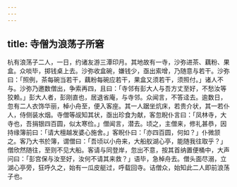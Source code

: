 ```yaml
---
---
---
```

title: 寺僧为浪荡子所窘
---



杭有浪荡子二人，一日，约诸友游三潭印月。其地故有一寺，沙弥进茶、藕粉、果盒。众啖毕，掷钱桌上去。沙弥收盒碗，嫌钱少，亟出索增，乃随意与若干。沙弥曰：「照例，茶每碗当若干，藕粉每碗应若干，果盒又须若干，须照付。」诸人不与。沙弥乃邀数僧出，争索再四，且曰：「寺邻有彭大人与吾方丈至好，不愁汝等狡赖。」彭大人者，彭刚直也，居退省庵，与寺邻。众闻言，不答迳去。逾数日，忽有二人衣饰华丽，棹小舟至，便入客座。其一人踞坐炕床，若贵介状，其一若仆人，侍侧装水烟。寺僧等觇知其状，亟出珍食为献，客忽睨仆言曰：「凤林寺，大寺也，吾捐银四百圆，似太寒俭。」僧闻言，潜去。顷之，主僧来，修礼甚恭，因持缘簿前曰：「请大檀越发婆心施舍。」客睨仆曰：「亦四百圆，何如？」仆微颔之。客乃大书於簿，谓僧曰：「吾顷以小舟来，大船舣湖心亭，能随我往取乎？」僧欣然随往，至则不见大船。客请与同登岸，忽出不意，按其首纳置便桶中，大声问曰：「彭宫保与汝至好，汝何不请其来救？」语毕，急棹舟去。僧头面尽溺，立湖心亭旁，狂呼久之，始有一瓜皮艇过，呼载回寺。诘僧众，始知此二人即前浪荡子也。